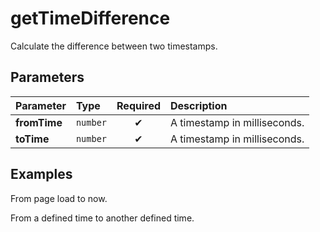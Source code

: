 
# getTimeDifference

Calculate the difference between two timestamps.

## Parameters

| Parameter    | Type     | Required | Description                  |
| :----------- | :------- | :------: | :--------------------------- |
| **fromTime** | `number` |    ✔     | A timestamp in milliseconds. |
| **toTime**   | `number` |    ✔     | A timestamp in milliseconds. |

## Examples

From page load to now.

<Example />

From a defined time to another defined time.

<Example from={1523607256543} to={1533906712955} />
